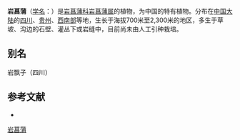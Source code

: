 {{Speciesbox
| name = 岩菖蒲
| status = 
| status_system = 
| image = 
| genus = Tofieldia
| species = thibetica
| authority = Franch.
}}

'''岩菖蒲'''（[[学名|学名]]：{{lang|la|''Tofieldia thibetica''}}）是[[岩菖蒲科|岩菖蒲科]][[岩菖蒲属|岩菖蒲属]]的植物，为中国的特有植物。分布在[[中国大陆|中国大陆]]的[[四川|四川]]、[[贵州|贵州]]、[[西南部|西南部]]等地，生长于海拔700米至2,300米的地区，多生于草坡、沟边的石壁、灌丛下或岩缝中，目前尚未由人工引种栽培。

== 别名 ==
岩飘子（四川）

== 参考文献 ==
<div class="references-small">
* {{cite web| url =http://www.bioinfo.cn/db05/KmzwSpecies.php?action=view&id=22517| title =岩菖蒲| work =《中国高等植物数据库全库》| publisher =中国科学院微生物研究所| author =昆明植物研究所| accessdate =2009-02-25| deadurl =yes| archiveurl =https://web.archive.org/web/20160305072303/http://www.bioinfo.cn/db05/KmzwSpecies.php?action=view&id=22517| archivedate =2016-03-05}}
</div>
{{Taxonbar|from=Q11049775}}

[[Category:岩菖蒲属|岩菖蒲]]


{{植物小作品}}